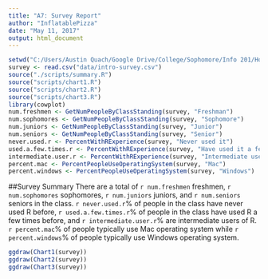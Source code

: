 ```yaml
---
title: "A7: Survey Report"
author: "InflatablePizza"
date: "May 11, 2017"
output: html_document
---
```


```r
setwd("C:/Users/Austin Quach/Google Drive/College/Sophomore/Info 201/Homework/a7-collaboration-inflatablepizza")
survey <- read.csv("data/intro-survey.csv")
source("./scripts/summary.R")
source("scripts/chart1.R")
source("scripts/chart2.R")
source("scripts/chart3.R")
library(cowplot)
num.freshmen <- GetNumPeopleByClassStanding(survey, "Freshman")
num.sophomores <- GetNumPeopleByClassStanding(survey, "Sophomore")
num.juniors <- GetNumPeopleByClassStanding(survey, "Junior")
num.seniors <- GetNumPeopleByClassStanding(survey, "Senior")
never.used.r <- PercentWithRExperience(survey, "Never used it")
used.a.few.times.r <- PercentWithRExperience(survey, "Have used it a few times")
intermediate.user.r <- PercentWithRExperience(survey, "Intermediate user")
percent.mac <- PercentPeopleUseOperatingSystem(survey, "Mac")
percent.windows <- PercentPeopleUseOperatingSystem(survey, "Windows")

```
##Survey Summary
There are a total of `r num.freshmen` freshmen, `r num.sophomores` sophomores, `r num.juniors` juniors, and `r num.seniors` seniors in the class. `r never.used.r`% of people in the class have never used R before, `r used.a.few.times.r`% of people in the class have used R a few times before, and `r intermediate.user.r`% are intermediate users of R. `r percent.mac`% of people typically use Mac operating system while `r percent.windows`% of people typically use Windows operating system.
 
```r
ggdraw(Chart1(survey))
ggdraw(Chart2(survey))
ggdraw(Chart3(survey))
```